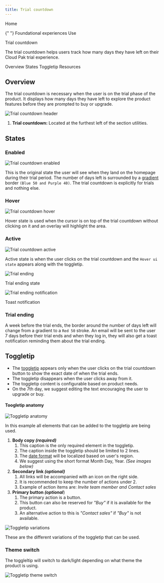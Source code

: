 ```yaml
---
title: Trial countdown
---
```



<Breadcrumb>
    <BreadcrumbItem href="https://pages.github.ibm.com/cdai-design/pal/">
    Home
  </BreadcrumbItem>

{" "}
<BreadcrumbItem href="https://pages.github.ibm.com/cdai-design/pal/cloud-paks/home-page/usage">
  Foundational experiences
</BreadcrumbItem>
<BreadcrumbItem href="https://pages.github.ibm.com/cdai-design/pal/plg-and-multicloud-saas/use">
  Use
</BreadcrumbItem>

  <BreadcrumbItem isCurrentPage href="https://pages.github.ibm.com/cdai-design/pal/plg-and-multicloud-saas/use-patterns/trial-countdown">
    Trial countdown
  </BreadcrumbItem>
</Breadcrumb>

<PageDescription>

The trial countdown helps users track how many days they have left on their Cloud Pak trial experience.

</PageDescription>

<AnchorLinks>
  <AnchorLink>Overview</AnchorLink>
  <AnchorLink>States</AnchorLink>
  <AnchorLink>Toggletip</AnchorLink>
  <AnchorLink>Resources</AnchorLink>

  </AnchorLinks>

## Overview

The trial countdown is necessary when the user is on the trial phase of the product. It displays how many days they have left to explore the product features before they are prompted to buy or upgrade.

![Trial countdown header](images/Trial-countdown-header.png)

1. **Trial countdown:** Located at the furthest left of the section utilities.

## States

### Enabled

<Row>
  <Column colMd={8} colLg={8}>

![Trial countdown enabled](images/Trial-countdown-enabled.png)

  </Column>
</Row>

This is the original state the user will see when they land on the homepage during their trial period. The number of days left is surrounded by a [gradient](https://www.ibm.com/design/language/color#gradients) border `(Blue 50 and Purple 40)`. The trial countdown is explicitly for trials and nothing else.

### Hover

<Row>
  <Column colMd={8} colLg={8}>

![Trial countdown hover](images/Trial-countdown-hover.png)

  </Column>
</Row>

Hover state is used when the cursor is on top of the trial countdown without clicking on it and an overlay will highlight the area.

### Active

<Row>
  <Column colMd={8} colLg={8}>

![Trial countdown active](images/Trial-countdown-focus.png)

  </Column>
</Row>

Active state is when the user clicks on the trial countdown and the `Hover ui state` appears along with the toggletip.

<Row>
  <Column colMd={8} colLg={8}>

![Trial ending](images/Trial-countdown-ending.png)

  </Column>
</Row>

<Caption>Trial ending state</Caption>

<Row>
  <Column colMd={4} colLg={4}>

![Trial ending notification](images/Trial-ending-notification.png)

  </Column>
</Row>

<Caption>Toast notification</Caption>

### Trial ending

A week before the trial ends, the border around the number of days left will change from a gradient to a `Red 50` stroke. An email will be sent to the user 7 days before their trial ends and when they log in, they will also get a toast notification reminding them about the trial ending.

## Toggletip

- The [toggletip](https://www.carbondesignsystem.com/components/toggletip/usage/) appears only when the user clicks on the trial countdown button to show the exact date of when the trial ends.
- The toggletip disappears when the user clicks away from it.
- The toggletip content is configurable based on product needs.
- On the 7th day, we suggest editing the text encouraging the user to upgrade or buy.

#### Toogletip anatomy

<Row>
<Column colMd={8} colLg={8}>

![Toggletip anatomy](images/Tooltip-anatomy.png)

  </Column>
</Row>

<Caption fullWidth>
  In this example all elements that can be added to the toggletip are being
  used.
</Caption>

1. **Body copy _(required)_**
   1. This caption is the only required element in the toggletip.
   2. The caption inside the toggletip should be limited to 2 lines.
   3. The [date format](https://pages.github.ibm.com/cdai-design/pal/content/numbers/#dates) will be localized based on user's region.
   4. We suggest using the short format Month Day, Year. _(See images below)_
2. **Secondary link _(optional)_**
   1. All links will be accompanied with an icon on the right side.
   2. It is recommended to keep the number of actions under 2.
   3. Example of action items are: _Invite team member and Contact sales_
3. **Primary button _(optional_**)
   1. The primary action is a button.
   2. This button can also be reserved for _"Buy"_ if it is available for the product.
   3. An alternative action to this is _"Contact sales"_ if _"Buy"_ is not available.

![Toggletip variations](images/Tooltip-variations.png)

<Caption>
  These are the different variations of the toggletip that can be used.
</Caption>

### Theme switch

The toggleltip will switch to dark/light depending on what theme the product is using.

<Row>
  <Column colMd={8} colLg={8}>

![Toggletip theme switch](images/Tooltip-theme-switch.png)

  </Column>
</Row>
